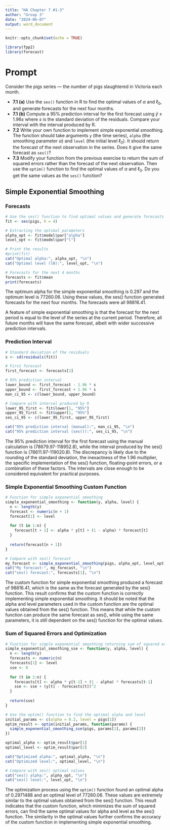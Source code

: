```yaml
---
title: "HA Chapter 7 #1-3"
author: "Group 3"
date: "2024-06-07"
output: word_document
---
```


```r
knitr::opts_chunk$set(echo = TRUE)
```

```r
library(fpp2)
library(forecast)
```

# Prompt

Consider the pigs series --- the number of pigs slaughtered in Victoria each month.

-   **7.1 (a)** Use the `ses()` function in R to find the optimal values of $\alpha$ and $\ell_0$, and generate forecasts for the next four months.
-   **7.1 (b)** Compute a 95% prediction interval for the first forecast using $\hat{y} \pm 1.96s$ where $s$ is the standard deviation of the residuals. Compare your interval with the interval produced by R.
-   **7.2** Write your own function to implement simple exponential smoothing. The function should take arguments `y` (the time series), `alpha` (the smoothing parameter $\alpha$) and `level` (the initial level $\ell_0$). It should return the forecast of the next observation in the series. Does it give the same forecast as `ses()`?
-   **7.3** Modify your function from the previous exercise to return the sum of squared errors rather than the forecast of the next observation. Then use the `optim()` function to find the optimal values of $\alpha$ and $\ell_0$. Do you get the same values as the `ses()` function?


## Simple Exponential Smoothing

### Forecasts

```r
# Use the ses() function to find optimal values and generate forecasts
fit <- ses(pigs, h = 4)

# Extracting the optimal parameters
alpha_opt <- fit$model$par["alpha"]
level_opt <- fit$model$par["l"]

# Print the results
#print(fit)
cat("Optimal alpha:", alpha_opt, "\n")
cat("Optimal level (l0):", level_opt, "\n")

# Forecasts for the next 4 months
forecasts <- fit$mean
print(forecasts)
```

The optimum alpha for the simple exponential smoothing is 0.297 and the optimum level is 77260.06. Using these values, the ses() function generated forecasts for the next four months. The forecasts were all 98816.41. 

A feature of simple exponential smoothing is that the forecast for the next period is equal to the level of the series at the current period. Therefore, all future months will have the same forecast, albeit with wider successive prediction intervals.

### Prediction Interval

```r
# Standard deviation of the residuals
s <- sd(residuals(fit))

# First forecast
first_forecast <- forecasts[1]

# 95% prediction interval
lower_bound <- first_forecast - 1.96 * s
upper_bound <- first_forecast + 1.96 * s
man_ci_95 <- c(lower_bound, upper_bound)

# Compare with interval produced by R
lower_95_first <- fit$lower[1, "95%"]
upper_95_first <- fit$upper[1, "95%"]
ses_ci_95 <- c(lower_95_first, upper_95_first)

cat("95% prediction interval (manual):", man_ci_95, "\n")
cat("95% prediction interval (ses()):", ses_ci_95, "\n")
```

The 95% prediction interval for the first forecast using the manual calculation is (78679.97-118952.8), while the interval produced by the ses() function is (78611.97-119020.8). The discrepancy is likely due to the rounding of the standard deviation, the inexactness of the 1.96 multiplier, the specific implementation of the ses() function, floating-point errors, or a combination of these factors. The intervals are close enough to be considered equivalent for practical purposes.

### Simple Exponential Smoothing Custom Function

```r
# Function for simple exponential smoothing
simple_exponential_smoothing <- function(y, alpha, level) {
  n <- length(y)
  forecast <- numeric(n + 1)
  forecast[1] <- level
  
  for (t in 1:n) {
    forecast[t + 1] <- alpha * y[t] + (1 - alpha) * forecast[t]
  }
  
  return(forecast[n + 1])
}

# Compare with ses() forecast
my_forecast <- simple_exponential_smoothing(pigs, alpha_opt, level_opt)
cat("My forecast:", my_forecast, "\n")
cat("ses() forecast:", forecasts[1], "\n")
```

The custom function for simple exponential smoothing produced a forecast of 98816.41, which is the same as the forecast generated by the ses() function. This result confirms that the custom function is correctly implementing simple exponential smoothing. It should be noted that the alpha and level parameters used in the custom function are the optimal values obtained from the ses() function. This means that while the custom function can produce the same forecast as ses(), while using the same parameters, it is still dependent on the ses() function for the optimal values.

### Sum of Squared Errors and Optimization

```r
# Function for simple exponential smoothing returning sum of squared errors
simple_exponential_smoothing_sse <- function(y, alpha, level) {
  n <- length(y)
  forecasts <- numeric(n)
  forecasts[1] <- level
  sse <- 0
  
  for (t in 2:n) {
    forecasts[t] <- alpha * y[t-1] + (1 - alpha) * forecasts[t-1]
    sse <- sse + (y[t] - forecasts[t])^2
  }
  
  return(sse)
}

# Use the optim() function to find the optimal alpha and level
initial_params <- c(alpha = 0.2, level = pigs[1])
optim_result <- optim(initial_params, function(params) {
  simple_exponential_smoothing_sse(pigs, params[1], params[2])
})

optimal_alpha <- optim_result$par[1]
optimal_level <- optim_result$par[2]

cat("Optimized alpha:", optimal_alpha, "\n")
cat("Optimized level:", optimal_level, "\n")

# Compare with ses() optimal values
cat("ses() alpha:", alpha_opt, "\n")
cat("ses() level:", level_opt, "\n")
```

The optimization process using the `optim()` function found an optimal alpha of 0.2971488 and an optimal level of 77260.06. These values are extremely similar to the optimal values obtained from the ses() function. This result indicates that the custom function, which minimizes the sum of squared errors, can find the same optimal values for alpha and level as the ses() function. The similarity in the optimal values further confirms the accuracy of the custom function in implementing simple exponential smoothing.